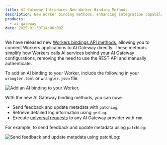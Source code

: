 ```yaml
---
title: AI Gateway Introduces New Worker Binding Methods
description: New Worker binding methods, enhancing integration capabilities for developers.
products:
  - ai-gateway
date: 2025-01-30T14:00:00Z
---
```


We have released new [Workers bindings API methods](/ai-gateway/integrations/worker-binding-methods/), allowing you to connect Workers applications to AI Gateway directly. These methods simplify how Workers calls AI services behind your AI Gateway configurations, removing the need to use the REST API and manually authenticate.

To add an AI binding to your Worker, include the following in your `wrangler.toml` or `wrangler.json` file:

![Add an AI binding to your Worker.](~/assets/images/ai-gateway/add-binding.png)

With the new AI Gateway binding methods, you can now:

- Send feedback and update metadata with `patchLog`.
- Retrieve detailed log information using `getLog`.
- Execute [universal requests](/ai-gateway/providers/universal/) to any AI Gateway provider with `run`.

For example, to send feedback and update metadata using `patchLog`:

![Send feedback and update metadata using patchLog:](~/assets/images/ai-gateway/send-feedback.png)
